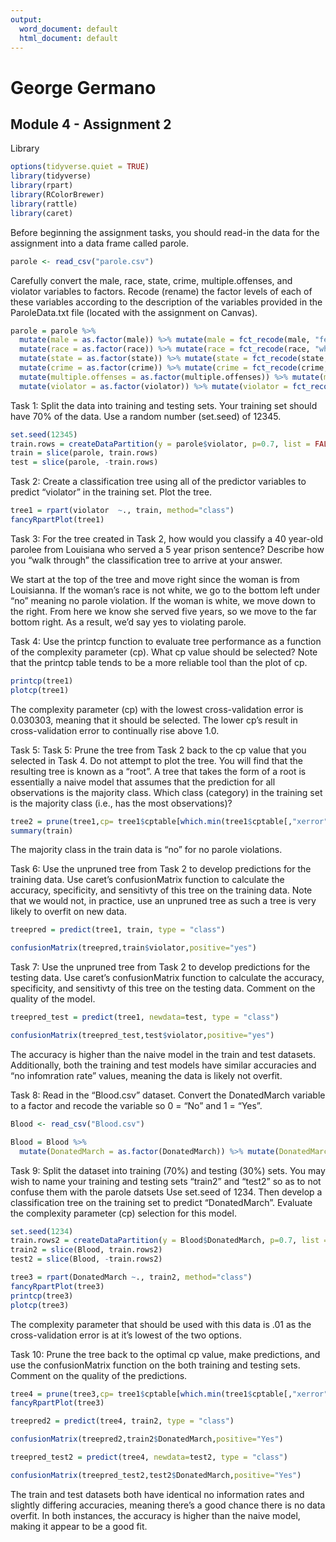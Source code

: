 ```yaml
---
output:
  word_document: default
  html_document: default
---
```

# George Germano
## Module 4 - Assignment 2

Library
```r
options(tidyverse.quiet = TRUE)
library(tidyverse)
library(rpart)
library(RColorBrewer)
library(rattle)
library(caret)
```

Before beginning the assignment tasks, you should read-in the data for the assignment into a data frame called parole.
```r
parole <- read_csv("parole.csv")
```


Carefully convert the male, race, state, crime, multiple.offenses, and violator variables to
factors. Recode (rename) the factor levels of each of these variables according to the description of the variables provided in the ParoleData.txt file (located with the assignment on Canvas).
```r
parole = parole %>% 
  mutate(male = as.factor(male)) %>% mutate(male = fct_recode(male, "female" = "0", "male" = "1" )) %>%
  mutate(race = as.factor(race)) %>% mutate(race = fct_recode(race, "white" = "1", "other_race" = "2" )) %>%
  mutate(state = as.factor(state)) %>% mutate(state = fct_recode(state, "other_state" = "1", "Kentuck" = "2", "Louisiana" = "3", "Virginia" = "4" )) %>%
  mutate(crime = as.factor(crime)) %>% mutate(crime = fct_recode(crime, "other_crime" = "1", "larceny" = "2", "drug-related" = "3", "driving-related" = "4" )) %>%
  mutate(multiple.offenses = as.factor(multiple.offenses)) %>% mutate(multiple.offenses = fct_recode(multiple.offenses, "no" = "0", "yes" = "1" )) %>%
  mutate(violator = as.factor(violator)) %>% mutate(violator = fct_recode(violator, "no" = "0", "yes" = "1" ))
```


Task 1: Split the data into training and testing sets. Your training set should have 70% of the data. Use a random number (set.seed) of 12345.
```r
set.seed(12345) 
train.rows = createDataPartition(y = parole$violator, p=0.7, list = FALSE)
train = slice(parole, train.rows)
test = slice(parole, -train.rows)
```

Task 2: Create a classification tree using all of the predictor variables to predict “violator” in the training set. Plot the tree.
```r
tree1 = rpart(violator  ~., train, method="class")
fancyRpartPlot(tree1)
```

Task 3: For the tree created in Task 2, how would you classify a 40 year-old parolee from Louisiana who served a 5 year prison sentence? Describe how you “walk through” the classification tree to arrive at your answer.

We start at the top of the tree and move right since the woman is from Louisianna. If the woman's race is not white, we go to the bottom left under "no" meaning no parole violation. If the woman is white, we move down to the right. From here we know she served five years, so we move to the far bottom right. As a result, we'd say yes to violating parole.

Task 4: Use the printcp function to evaluate tree performance as a function of the complexity parameter (cp). What cp value should be selected? Note that the printcp table tends to be a more reliable tool than the plot of cp.
```r
printcp(tree1)
plotcp(tree1)
```

The complexity parameter (cp) with the lowest cross-validation error is 0.030303, meaning that it should be selected. The lower cp's result in cross-validation error to continually rise above 1.0.

Task 5: Task 5: Prune the tree from Task 2 back to the cp value that you selected in Task 4. Do not attempt to plot the tree. You will find that the resulting tree is known as a “root”. A tree that takes the form of a root is essentially a naive model that assumes that the prediction for all observations is the majority class. Which class (category) in the training set is the majority class (i.e., has the most observations)?
```r
tree2 = prune(tree1,cp= tree1$cptable[which.min(tree1$cptable[,"xerror"]),"CP"])
summary(train)
```
The majority class in the train data is "no" for no parole violations.

Task 6: Use the unpruned tree from Task 2 to develop predictions for the training data. Use caret’s confusionMatrix function to calculate the accuracy, specificity, and sensitivty of this tree on the training data. Note that we would not, in practice, use an unpruned tree as such a tree is very likely to overfit on new data.
```r
treepred = predict(tree1, train, type = "class")

confusionMatrix(treepred,train$violator,positive="yes")
```

Task 7: Use the unpruned tree from Task 2 to develop predictions for the testing data. Use caret’s confusionMatrix function to calculate the accuracy, specificity, and sensitivty of this tree on the testing data. Comment on the quality of the model.
```r
treepred_test = predict(tree1, newdata=test, type = "class")

confusionMatrix(treepred_test,test$violator,positive="yes")
```

The accuracy is higher than the naive model in the train and test datasets. Additionally, both the training and test models have similar accuracies and "no infomration rate" values, meaning the data is likely not overfit.

Task 8: Read in the “Blood.csv” dataset. Convert the DonatedMarch variable to a factor and recode the variable so 0 = “No” and 1 = “Yes”.
```r
Blood <- read_csv("Blood.csv")

Blood = Blood %>%
  mutate(DonatedMarch = as.factor(DonatedMarch)) %>% mutate(DonatedMarch = fct_recode(DonatedMarch, "No" = "0", "Yes" = "1" ))
```

Task 9: Split the dataset into training (70%) and testing (30%) sets. You may wish to name your
training and testing sets “train2” and “test2” so as to not confuse them with the parole datsets
Use set.seed of 1234. Then develop a classification tree on the training set to predict “DonatedMarch”. Evaluate the complexity parameter (cp) selection for this model.
```r
set.seed(1234) 
train.rows2 = createDataPartition(y = Blood$DonatedMarch, p=0.7, list = FALSE)
train2 = slice(Blood, train.rows2)
test2 = slice(Blood, -train.rows2)
```

```r
tree3 = rpart(DonatedMarch ~., train2, method="class")
fancyRpartPlot(tree3)
printcp(tree3)
plotcp(tree3)
```

The complexity parameter that should be used with this data is .01 as the cross-validation error is at it's lowest of the two options. 

Task 10: Prune the tree back to the optimal cp value, make predictions, and use the confusionMatrix function on the both training and testing sets. Comment on the quality of the predictions.
```r
tree4 = prune(tree3,cp= tree1$cptable[which.min(tree1$cptable[,"xerror"]),"CP"]) #Note, we were already using the optimal cp value. 
fancyRpartPlot(tree3)
```

```r
treepred2 = predict(tree4, train2, type = "class")

confusionMatrix(treepred2,train2$DonatedMarch,positive="Yes")
```

```r
treepred_test2 = predict(tree4, newdata=test2, type = "class")

confusionMatrix(treepred_test2,test2$DonatedMarch,positive="Yes")
```

The train and test datasets both have identical no information rates and slightly differing accuracies, meaning there's a good chance there is no data overfit. In both instances, the accuracy is higher than the naive model, making it appear to be a good fit.